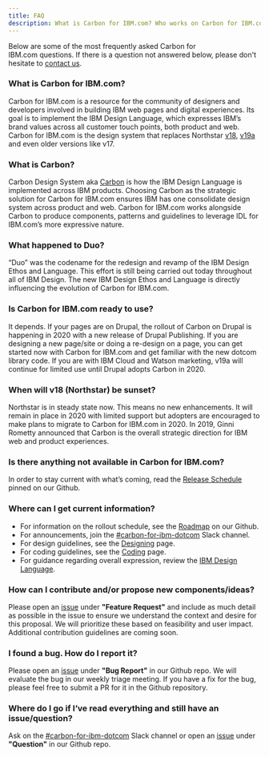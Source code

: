 ```yaml
---
title: FAQ
description: What is Carbon for IBM.com? Who works on Carbon for IBM.com? How can I contribute? Here, we answer some of our frequently asked questions.
---
```


<PageDescription>

Below are some of the most frequently asked Carbon for IBM.com questions. If there is a question not answered below, please don't hesitate to [contact us](https://cognitive-app.slack.com/archives/C2PLX8GQ6).

</PageDescription>


### What is Carbon for IBM.com?
Carbon for IBM.com is a resource for the community of designers and developers involved in building IBM web pages and digital experiences. Its goal is to implement the IBM Design Language, which expresses IBM’s brand values across all customer touch points, both product and web.  Carbon for IBM.com is the design system that replaces Northstar [v18](https://www.ibm.com/standards/web/v18/design/), [v19a](https://www.ibm.com/standards/web/faq.html) and even older versions like v17.

### What is Carbon?
Carbon Design System aka [Carbon](https://www.carbondesignsystem.com) is how the IBM Design Language is implemented across IBM products. Choosing Carbon as the strategic solution for Carbon for IBM.com ensures IBM has one consolidate design system across product and web. Carbon for IBM.com works alongside Carbon to produce components, patterns and guidelines to leverage IDL for IBM.com’s more expressive nature.

### What happened to Duo?
“Duo” was the codename for the redesign and revamp of the IBM Design Ethos and Language. This effort is still being carried out today throughout all of IBM Design. The new IBM Design Ethos and Language is directly influencing the evolution of Carbon for IBM.com.

### Is Carbon for IBM.com ready to use?
It depends.  If your pages are on Drupal, the rollout of Carbon on Drupal is happening in 2020 with a new release of Drupal Publishing. If you are designing a new page/site or doing a re-design on a page, you can get started now with Carbon for IBM.com and get familiar with the new dotcom library code. If you are with IBM Cloud and Watson marketing, v19a will continue for limited use until Drupal adopts Carbon in 2020.

### When will v18 (Northstar) be sunset?
Northstar is in steady state now.  This means no new enhancements. It will remain in place in 2020 with limited support but adopters are encouraged to make plans to migrate to Carbon for IBM.com in 2020. In 2019, Ginni Rometty announced that Carbon is the overall strategic direction for IBM web and product experiences.

### Is there anything not available in Carbon for IBM.com?
In order to stay current with what’s coming, read the [Release Schedule]( https://github.com/carbon-design-system/carbon-for-ibm-dotcom/issues) pinned on our Github.

### Where can I get current information?
* For information on the rollout schedule, see the [Roadmap](https://github.com/carbon-design-system/carbon-for-ibm-dotcom/wiki/Roadmap) on our Github.
* For announcements, join the [#carbon-for-ibm-dotcom](https://ibm-studios.slack.com/archives/C2PLX8GQ6) Slack channel.
* For design guidelines, see the [Designing](https://www.ibm.com/standards/web/carbon-for-ibm-dotcom/designing) page.
* For coding guidelines, see the [Coding](https://www.ibm.com/standards/web/carbon-for-ibm-dotcom/developing) page.
* For guidance regarding overall expression, review the [IBM Design Language](https://www.ibm.com/design/language/).

### How can I contribute and/or propose new components/ideas?
Please open an [issue]( https://github.com/carbon-design-system/carbon-for-ibm-dotcom/issues/new/choose) under **"Feature Request"** and include as much detail as possible in the issue to ensure we understand the context and desire for this proposal. We will prioritize these based on feasibility and user impact. Additional contribution guidelines are coming soon.

### I found a bug. How do I report it?
Please open an [issue]( https://github.com/carbon-design-system/carbon-for-ibm-dotcom/issues/new/choose) under **"Bug Report"** in our Github repo. We will evaluate the bug in our weekly triage meeting. If you have a fix for the bug, please feel free to submit a PR for it in the Github repository.

### Where do I go if I’ve read everything and still have an issue/question?
Ask on the [#carbon-for-ibm-dotcom](https://cognitive-app.slack.com/archives/C2PLX8GQ6) Slack channel or open an [issue]( https://github.com/carbon-design-system/carbon-for-ibm-dotcom/issues/new/choose) under **"Question"** in our Github repo.
